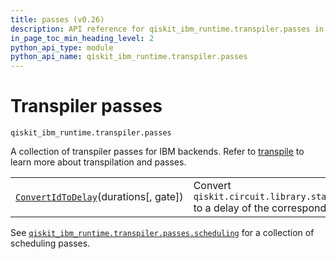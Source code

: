 ```yaml
---
title: passes (v0.26)
description: API reference for qiskit_ibm_runtime.transpiler.passes in qiskit-ibm-runtime v0.26
in_page_toc_min_heading_level: 2
python_api_type: module
python_api_name: qiskit_ibm_runtime.transpiler.passes
---
```


<span id="transpiler-passes-qiskit-ibm-runtime-transpiler-passes" />

<span id="module-qiskit_ibm_runtime.transpiler.passes" />

# Transpiler passes

`qiskit_ibm_runtime.transpiler.passes`

A collection of transpiler passes for IBM backends. Refer to [transpile](/docs/transpile) to learn more about transpilation and passes.

|                                                                                                                                         |                                                                                               |
| --------------------------------------------------------------------------------------------------------------------------------------- | --------------------------------------------------------------------------------------------- |
| [`ConvertIdToDelay`](transpiler-passes-convert-id-to-delay "qiskit_ibm_runtime.transpiler.passes.ConvertIdToDelay")(durations\[, gate]) | Convert `qiskit.circuit.library.standard_gates.IGate` to a delay of the corresponding length. |

See [`qiskit_ibm_runtime.transpiler.passes.scheduling`](transpiler-passes-scheduling#module-qiskit_ibm_runtime.transpiler.passes.scheduling "qiskit_ibm_runtime.transpiler.passes.scheduling") for a collection of scheduling passes.


